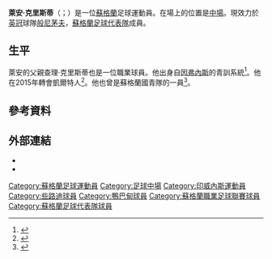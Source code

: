 {{noteTA
|G1=SPL
|G2=uefa
|1=zh-hans:莱安;zh-hk:賴恩;zh-tw:萊安;
|2=zh-hans:克里斯蒂;zh-hk:基士堤;zh-tw:克里斯蒂;
}}
{{Infobox football biography
| name = 賴恩·基士堤
| image = 
| image_size = 
| caption = 
| fullname = 
| birth_date = {{Birth date and age|1995|2|22|df=yes}}
| birth_place = {{flag|SCO}}[[延文禮士|延文禮士]]
| height = 5 ft 11 in
| position = [[中場|中場]]
| currentclub = [[伯恩茅斯足球俱乐部|般尼茅夫]]
| clubnumber = 10
| youthyears1 = 2005–2013
| youthclubs1 = [[因弗内斯足球俱乐部|恩華尼斯]]
| years1 = 2013–2015
| clubs1 = [[因弗内斯足球俱乐部|恩華尼斯]]
| caps1 = 56
| goals1 = 9
| years2 = 2015–2021
| clubs2 = [[凯尔特人足球俱乐部|些路迪]]
| caps2 = 95
| goals2 = 27
| years3 = 2015
| clubs3 = → [[因弗内斯足球俱乐部|恩華尼斯]]
| caps3 = 7
| goals3 = 1
| years5 = 2017–2018
| clubs5 = → [[阿伯丁足球俱乐部|鴨巴甸]]
| caps5 = 45
| goals5 = 10
| years6 = 2021–
| clubs6 = [[伯恩茅斯足球俱乐部|般尼茅夫]]
| caps6 = 10
| goals6 = 0
<!--League appearances and goals only-->
| nationalyears1 = 2014–2016
| nationalteam1 = [[蘇格蘭21歲以下足球代表隊|蘇格蘭U21]]
| nationalcaps1 = 9
| nationalgoals1 = 1
| nationalyears2 = 2017–
| nationalteam2 = [[蘇格蘭足球代表隊|蘇格蘭]]
| nationalcaps2 = 25
| nationalgoals2 = 4
| medaltemplates = 
| club-update = 2021年10月30日
| nationalteam-update = 2021年10月12日
}}

'''萊安·克里斯蒂'''（{{lang-en|Ryan Christie}}；{{bd|1995年|2月22日}}）是一位[[蘇格蘭|蘇格蘭]]足球運動員。在場上的位置是[[中場|中場]]。現效力於[[英冠|英冠]]球隊[[伯恩茅斯足球俱乐部|般尼茅夫]]，[[蘇格蘭足球代表隊|蘇格蘭足球代表隊]]成員。

==生平==
萊安的父親查理·克里斯蒂也是一位職業球員。他出身自[[因弗內斯足球俱樂部|因弗內斯]]的青訓系統<ref name="Ryan Christie sign his first professional contract">{{cite news|title=Christie's son among new youth signings|url=http://www.inverness-courier.co.uk/Sport/Football/Christies-son-among-new-youth-signings-13052011.htm|publisher=Inverness Courier|date=15 May 2011|accessdate=18 May 2014|archive-url=https://web.archive.org/web/20141009124200/http://www.inverness-courier.co.uk/Sport/Football/Christies-son-among-new-youth-signings-13052011.htm|archive-date=2014-10-09|dead-url=yes}}</ref>。他在2015年轉會凱爾特人<ref>{{cite news|title=Ryan Christie: Celtic agree four-year deal for Inverness player|url=http://www.bbc.co.uk/sport/0/football/34106143|publisher=BBC News|date=1 September 2015|accessdate=1 September 2015|archive-date=2015-12-24|archive-url=https://web.archive.org/web/20151224150812/http://www.bbc.co.uk/sport/0/football/34106143|dead-url=no}}</ref>。他也曾是蘇格蘭國青隊的一員<ref>{{cite news|title=Christie scores call-up to Scotland under-21s|url=http://www.highland-news.co.uk/Sport/Football/Inverness-Caley-Thistle/Christie-scores-call-up-to-Scotland-under-21s-25082014.htm|publisher=Highland News|date=25 August 2014|accessdate=23 June 2015|archive-url=https://web.archive.org/web/20160304111338/http://www.highland-news.co.uk/Sport/Football/Inverness-Caley-Thistle/Christie-scores-call-up-to-Scotland-under-21s-25082014.htm|archive-date=2016-03-04|dead-url=yes}}</ref>。

==參考資料==
{{Reflist}}

==外部連結==
* {{Soccerway}}
* {{soccerbase|45774}}

{{般尼茅夫球員名單}}
{{蘇格蘭FWA年度最佳青年球員}}
{{2020年欧洲足球锦标赛苏格兰参赛名单}}

{{DEFAULTSORT:Christie, Ryan}}
[[Category:蘇格蘭足球運動員|Category:蘇格蘭足球運動員]]
[[Category:足球中場|Category:足球中場]]
[[Category:印威內斯運動員|Category:印威內斯運動員]]
[[Category:些路迪球員|Category:些路迪球員]]
[[Category:鴨巴甸球員|Category:鴨巴甸球員]]
[[Category:蘇格蘭職業足球聯賽球員|Category:蘇格蘭職業足球聯賽球員]]
[[Category:蘇格蘭足球代表隊球員|Category:蘇格蘭足球代表隊球員]]